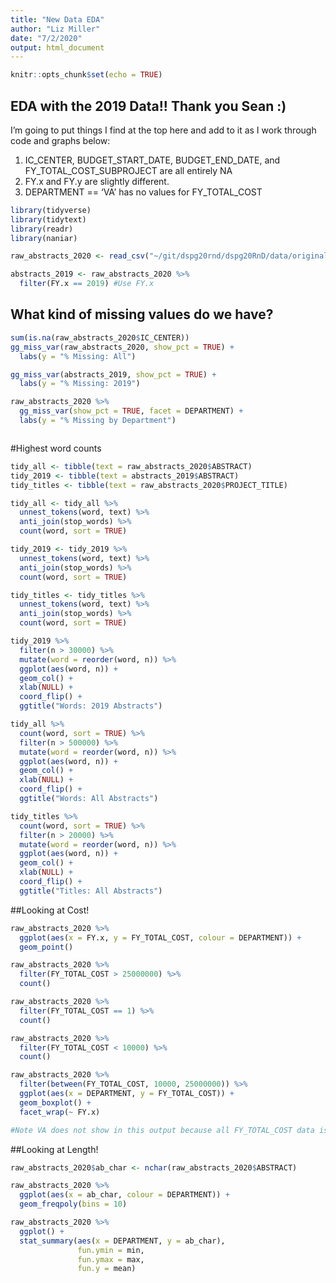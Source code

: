 ```yaml
---
title: "New Data EDA"
author: "Liz Miller"
date: "7/2/2020"
output: html_document
---
```


```r
knitr::opts_chunk$set(echo = TRUE)
```

## EDA with the 2019 Data!! Thank you Sean :)  

I'm going to put things I find at the top here and add to it as I work through code and graphs below:

1. IC_CENTER, BUDGET_START_DATE, BUDGET_END_DATE, and FY_TOTAL_COST_SUBPROJECT are all entirely NA
2. FY.x and FY.y are slightly different. 
3. DEPARTMENT == 'VA' has no values for FY_TOTAL_COST

```r
library(tidyverse)
library(tidytext)
library(readr)
library(naniar)

raw_abstracts_2020 <- read_csv("~/git/dspg20rnd/dspg20RnD/data/original/working_federal_reporter_2020.csv")

abstracts_2019 <- raw_abstracts_2020 %>%
  filter(FY.x == 2019) #Use FY.x 

```

## What kind of missing values do we have?

```r

sum(is.na(raw_abstracts_2020$IC_CENTER))
gg_miss_var(raw_abstracts_2020, show_pct = TRUE) +
  labs(y = "% Missing: All")

gg_miss_var(abstracts_2019, show_pct = TRUE) +
  labs(y = "% Missing: 2019")

raw_abstracts_2020 %>%
  gg_miss_var(show_pct = TRUE, facet = DEPARTMENT) + 
  labs(y = "% Missing by Department")



```

#Highest word counts

```r

tidy_all <- tibble(text = raw_abstracts_2020$ABSTRACT)
tidy_2019 <- tibble(text = abstracts_2019$ABSTRACT)
tidy_titles <- tibble(text = raw_abstracts_2020$PROJECT_TITLE)

tidy_all <- tidy_all %>%
  unnest_tokens(word, text) %>%
  anti_join(stop_words) %>%
  count(word, sort = TRUE)

tidy_2019 <- tidy_2019 %>%
  unnest_tokens(word, text) %>%
  anti_join(stop_words) %>%
  count(word, sort = TRUE)

tidy_titles <- tidy_titles %>%
  unnest_tokens(word, text) %>%
  anti_join(stop_words) %>%
  count(word, sort = TRUE)

tidy_2019 %>%
  filter(n > 30000) %>%
  mutate(word = reorder(word, n)) %>%
  ggplot(aes(word, n)) +
  geom_col() +
  xlab(NULL) +
  coord_flip() +
  ggtitle("Words: 2019 Abstracts")

tidy_all %>%
  count(word, sort = TRUE) %>%
  filter(n > 500000) %>%
  mutate(word = reorder(word, n)) %>%
  ggplot(aes(word, n)) +
  geom_col() +
  xlab(NULL) +
  coord_flip() +
  ggtitle("Words: All Abstracts")

tidy_titles %>%
  count(word, sort = TRUE) %>%
  filter(n > 20000) %>%
  mutate(word = reorder(word, n)) %>%
  ggplot(aes(word, n)) +
  geom_col() +
  xlab(NULL) +
  coord_flip() +
  ggtitle("Titles: All Abstracts")

```

##Looking at Cost! 

``` r
raw_abstracts_2020 %>%
  ggplot(aes(x = FY.x, y = FY_TOTAL_COST, colour = DEPARTMENT)) +
  geom_point()

raw_abstracts_2020 %>%
  filter(FY_TOTAL_COST > 25000000) %>%
  count()

raw_abstracts_2020 %>%
  filter(FY_TOTAL_COST == 1) %>%
  count()

raw_abstracts_2020 %>%
  filter(FY_TOTAL_COST < 10000) %>%
  count()

raw_abstracts_2020 %>%
  filter(between(FY_TOTAL_COST, 10000, 25000000)) %>%
  ggplot(aes(x = DEPARTMENT, y = FY_TOTAL_COST)) +
  geom_boxplot() +
  facet_wrap(~ FY.x) 

#Note VA does not show in this output because all FY_TOTAL_COST data is missing for DEPARTMENT == 'VA'


```

##Looking at Length!

``` r

raw_abstracts_2020$ab_char <- nchar(raw_abstracts_2020$ABSTRACT)

raw_abstracts_2020 %>%
  ggplot(aes(x = ab_char, colour = DEPARTMENT)) +
  geom_freqpoly(bins = 10)

raw_abstracts_2020 %>%
  ggplot() +
  stat_summary(aes(x = DEPARTMENT, y = ab_char),
               fun.ymin = min,
               fun.ymax = max,
               fun.y = mean)



```


